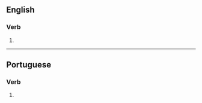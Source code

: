 ==English==

===Verb===
{{en-verb}}

# {{standard spelling of|en|from=American spelling|from2=Oxford British spelling|anglicise}}

----

==Portuguese==

===Verb===
{{head|pt|verb form}}

# {{pt-verb form of|anglicizar}}